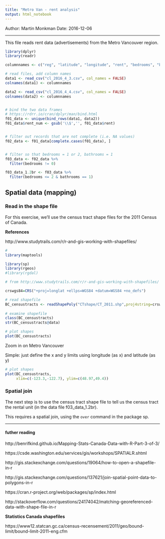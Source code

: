 ```yaml
---
title: "Metro Van - rent analysis"
output: html_notebook
---
```


Author: Martin Monkman
Date: 2016-12-06

---

This file reads rent data (advertisements) from the Metro Vancouver region.




```r

library(dplyr)
library(readr)

columnnames <- c("reg", "latitude", "longitude", "rent", "bedrooms", "bathrooms", "sq_ft")

# read files, add column names
data1 <- read_csv("cl_2016_4_3.csv", col_names = FALSE)
colnames(data1) <- columnnames

data2 <- read_csv("cl_2016_4_4.csv", col_names = FALSE)
colnames(data2) <- columnnames


# bind the two data frames
# https://rdrr.io/cran/dplyr/man/bind.html
f01_data <- unique(bind_rows(data1, data2))
f01_data$rent_num <- gsub('\\$','', f01_data$rent)


# filter out records that are not complete (i.e. NA values)
f02_data <- f01_data[complete.cases(f01_data), ]


# filter so that bedrooms = 1 or 2, bathrooms = 1
f03_data <- f02_data %>%
  filter(bedrooms != 0)

f03_data_1.2br <- f03_data %>%
  filter(bedrooms <= 2 & bathrooms == 1)


```

## Spatial data (mapping)


### Read in the shape file

For this exercise, we'll use the census tract shape files for the 2011 Census of Canada.


**References**

http://www.studytrails.com/r/r-and-gis-working-with-shapefiles/



```r
#
library(maptools)

library(sp)
library(rgeos)
#library(rgdal)

# from http://www.studytrails.com/r/r-and-gis-working-with-shapefiles/

crswgs84=CRS("+proj=longlat +ellps=WGS84 +datum=WGS84 +no_defs")

# read shapefile
BC_censustracts <- readShapePoly("CTshape/CT_2011.shp",proj4string=crswgs84,verbose=TRUE) 
 
# examine shapefile
class(BC_censustracts)
str(BC_censustracts@data)

# plot shapes
plot(BC_censustracts)


```


Zoom in on Metro Vancouver

Simple: just define the x and y limits using longitude (as x) and latitude (as y)

```r

# plot shapes
plot(BC_censustracts, 
     xlim=c(-123.3,-122.7), ylim=c(48.97,49.4))

```


### Spatial join

The next step is to use the census tract shape file to tell us the census tract the rental unit (in the data file f03_data_1.2br).

This requires a spatial join, using the `over` command in the package sp.



---

#### futher reading

http://benrifkind.github.io/Mapping-Stats-Canada-Data-with-R-Part-3-of-3/


https://csde.washington.edu/services/gis/workshops/SPATIALR.shtml 

http://gis.stackexchange.com/questions/19064/how-to-open-a-shapefile-in-r


http://gis.stackexchange.com/questions/137621/join-spatial-point-data-to-polygons-in-r

https://cran.r-project.org/web/packages/sp/index.html 

http://stackoverflow.com/questions/24174042/matching-georeferenced-data-with-shape-file-in-r


**Statistics Canada shapefiles**

https://www12.statcan.gc.ca/census-recensement/2011/geo/bound-limit/bound-limit-2011-eng.cfm



